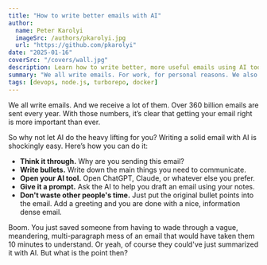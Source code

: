 ```yaml
---
title: "How to write better emails with AI"
author:
  name: Peter Karolyi
  imageSrc: /authors/pkarolyi.jpg
  url: "https://github.com/pkarolyi"
date: "2025-01-16"
coverSrc: "/covers/wall.jpg"
description: Learn how to write better, more useful emails using AI tools such as ChatGPT.
summary: "We all write emails. For work, for personal reasons. We also all receive emails. More than 360 _billion_ emails are sent every year. This makes it exceptionally important that the emails we send are as good as we can make them. Learn how to write great emails in this article!"
tags: [devops, node.js, turborepo, docker]
---
```


We all write emails. And we receive a lot of them. Over 360 billion emails are sent every year. With those numbers, it’s clear that getting your email right is more important than ever.

So why not let AI do the heavy lifting for you? Writing a solid email with AI is shockingly easy. Here’s how you can do it:

 - **Think it through.** Why are you sending this email?
 - **Write bullets.** Write down the main things you need to communicate.
 - **Open your AI tool.** Open ChatGPT, Claude, or whatever else you prefer.
 - **Give it a prompt.** Ask the AI to help you draft an email using your notes.
 - **Don't waste other people's time.** Just put the original bullet points into the email. Add a greeting and you are done with a nice, information dense email.

Boom. You just saved someone from having to wade through a vague, meandering, multi-paragraph mess of an email that would have taken them 10 minutes to understand. Or yeah, of course they could've just summarized it with AI. But what is the point then?

